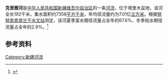 '''克里雅河'''是[[中华人民共和国|中华人民共和国]][[新疆维吾尔自治区|新疆维吾尔自治区]]的一条[[河流|河流]]，位于塔里木盆地，该河全长192千米，集水面积约7358[[平方千米|平方千米]]，年均径流量约为7.01亿[[立方米|立方米]]。根据[[努努卖卖提兰干水文站|努努卖卖提兰干水文站]]测定，该河夏季富水期径流量占全年的67.6%，冬季枯水期径流量占全年的2.9%。<ref>{{cite book|author=马秀峰等|title=《西北内陆河区水旱灾害》|year=1999|publisher=黄河水利出版社|location=郑州|isbn=7-80621-267-1}}</ref>

== 参考资料 ==
{{reflist}}
{{塔里木河水系}}
[[Category:新疆河流|Category:新疆河流]]